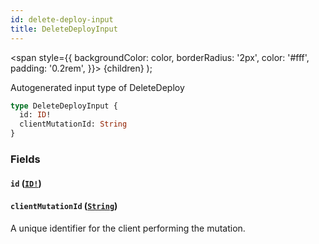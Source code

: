 ```yaml
---
id: delete-deploy-input
title: DeleteDeployInput
---
```


<span
style={{
      backgroundColor: color,
      borderRadius: '2px',
      color: '#fff',
      padding: '0.2rem',
    }}>
{children}
</span>
);

Autogenerated input type of DeleteDeploy

```graphql
type DeleteDeployInput {
  id: ID!
  clientMutationId: String
}
```

### Fields

#### `id` ([`ID!`](/api/scalars/id))

#### `clientMutationId` ([`String`](/api/scalars/string))

A unique identifier for the client performing the mutation.
